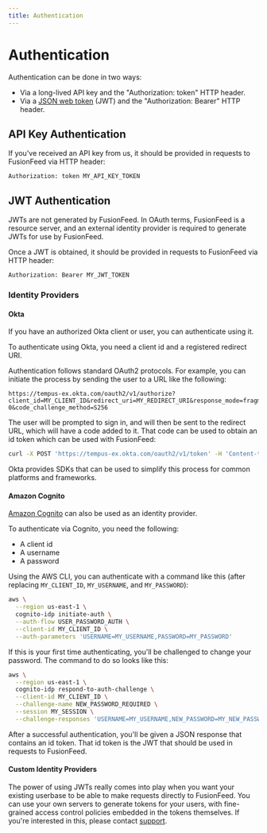 ```yaml
---
title: Authentication
---
```

# Authentication

Authentication can be done in two ways:

* Via a long-lived API key and the "Authorization: token" HTTP header.
* Via a [JSON web token](https://jwt.io) (JWT) and the "Authorization: Bearer" HTTP header.

## API Key Authentication

If you've received an API key from us, it should be provided in requests to FusionFeed via HTTP header:

```
Authorization: token MY_API_KEY_TOKEN
```

## JWT Authentication

JWTs are not generated by FusionFeed. In OAuth terms, FusionFeed is a resource server, and an external identity provider is required to generate JWTs for use by FusionFeed.

Once a JWT is obtained, it should be provided in requests to FusionFeed via HTTP header:

```
Authorization: Bearer MY_JWT_TOKEN
```

### Identity Providers

#### Okta

If you have an authorized Okta client or user, you can authenticate using it.

To authenticate using Okta, you need a client id and a registered redirect URI.

Authentication follows standard OAuth2 protocols. For example, you can initiate the process by sending the user to a URL like the following:

```
https://tempus-ex.okta.com/oauth2/v1/authorize?client_id=MY_CLIENT_ID&redirect_uri=MY_REDIRECT_URI&response_mode=fragment&response_type=code&scope=openid%20profile%20email&state=MY_STATE&nonce=MY_NONCE&code_challenge=OJe_9d1N_63e65FgxSC193eR19QC5i2gJ1b2BMnLk-0&code_challenge_method=S256
```

The user will be prompted to sign in, and will then be sent to the redirect URL, which will have a code added to it. That code can be used to obtain an id token which can be used with FusionFeed:

```bash
curl -X POST 'https://tempus-ex.okta.com/oauth2/v1/token' -H 'Content-type: application/x-www-form-urlencoded' --data-urlencode 'code_verifier=this_is_the_randomly_generated_pkce_verifier' --data-urlencode 'client_id=MY_CLIENT_ID' --data-urlencode 'grant_type=authorization_code' --data-urlencode 'redirect_uri=MY_REDIRECT_URI' --data-urlencode 'code=MY_CODE'
```

Okta provides SDKs that can be used to simplify this process for common platforms and frameworks.

#### Amazon Cognito

[Amazon Cognito](https://aws.amazon.com/cognito/) can also be used as an identity provider.

To authenticate via Cognito, you need the following:

* A client id
* A username
* A password

Using the AWS CLI, you can authenticate with a command like this (after replacing `MY_CLIENT_ID`, `MY_USERNAME`, and `MY_PASSWORD`):

```bash
aws \
  --region us-east-1 \
  cognito-idp initiate-auth \
  --auth-flow USER_PASSWORD_AUTH \
  --client-id MY_CLIENT_ID \
  --auth-parameters 'USERNAME=MY_USERNAME,PASSWORD=MY_PASSWORD'
```

If this is your first time authenticating, you'll be challenged to change your password. The command to do so looks like this:

```bash
aws \
  --region us-east-1 \
  cognito-idp respond-to-auth-challenge \
  --client-id MY_CLIENT_ID \
  --challenge-name NEW_PASSWORD_REQUIRED \
  --session MY_SESSION \
  --challenge-responses 'USERNAME=MY_USERNAME,NEW_PASSWORD=MY_NEW_PASSWORD'
```

After a successful authentication, you'll be given a JSON response that contains an id token. That id token is the JWT that should be used in requests to FusionFeed.

#### Custom Identity Providers

The power of using JWTs really comes into play when you want your existing userbase to be able to make requests directly to FusionFeed. You can use your own servers to generate tokens for your users, with fine-grained access control policies embedded in the tokens themselves. If you're interested in this, please contact [support](/support).
